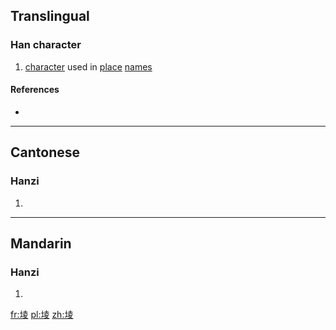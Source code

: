 ==Translingual==

===Han character===
{{Han char|rn=32|rad=土|as=08|sn=11|four=4414<sub>7</sub>|canj=土土金水 (GGCE)|ids=⿰[[土]][[夌]]}}

# [[character]] used in [[place]] [[name]]s

====References====
* {{Han ref|kx=0232.181|hdz=10449.020|uh=580E|ud=22542|bh=D4C2|bd=54466}}

----

==Cantonese==

===Hanzi===
{{yue-hanzi|jyut=|y=ling4}}

# {{defn|lang=yue|sort=土08}}

----

==Mandarin==

===Hanzi===
{{cmn-hanzi|pin=[[lèng]] ([[leng4]])|wg=leng<sup>4</sup>}}

# {{defn|lang=cmn|sort=土08}}

[[fr:堎]]
[[pl:堎]]
[[zh:堎]]